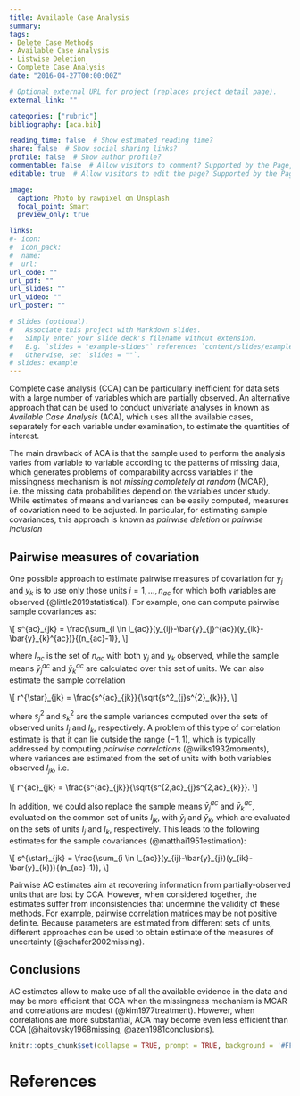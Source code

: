 ```yaml
---
title: Available Case Analysis
summary: 
tags:
- Delete Case Methods
- Available Case Analysis
- Listwise Deletion
- Complete Case Analysis
date: "2016-04-27T00:00:00Z"

# Optional external URL for project (replaces project detail page).
external_link: ""

categories: ["rubric"]
bibliography: [aca.bib]

reading_time: false  # Show estimated reading time?
share: false  # Show social sharing links?
profile: false  # Show author profile?
commentable: false  # Allow visitors to comment? Supported by the Page, Post, and Docs content types.
editable: true  # Allow visitors to edit the page? Supported by the Page, Post, and Docs content types.

image:
  caption: Photo by rawpixel on Unsplash
  focal_point: Smart
  preview_only: true

links:
#- icon: 
#  icon_pack: 
#  name: 
#  url: 
url_code: ""
url_pdf: ""
url_slides: ""
url_video: ""
url_poster: ""

# Slides (optional).
#   Associate this project with Markdown slides.
#   Simply enter your slide deck's filename without extension.
#   E.g. `slides = "example-slides"` references `content/slides/example-slides.md`.
#   Otherwise, set `slides = ""`.
# slides: example
---
```


Complete case analysis (CCA) can be particularly inefficient for data sets with a large number of variables which are partially observed. An alternative approach that can be used to conduct univariate analyses in known as *Available Case Analysis* (ACA), which uses all the available cases, separately for each variable under examination, to estimate the quantities of interest. 

The main drawback of ACA is that the sample used to perform the analysis varies from variable to variable according to the patterns of missing data, which generates problems of comparability across variables if the missingness mechanism is not *missing completely at random* (MCAR), i.e. the missing data probabilities depend on the variables under study. While estimates of means and variances can be easily computed, measures of covariation need to be adjusted. In particular, for estimating sample covariances, this approach is known as *pairwise deletion* or *pairwise inclusion*

## Pairwise measures of covariation

One possible approach to estimate pairwise measures of covariation for $y_j$ and $y_k$ is to use only those units $i=1,\ldots,n_{ac}$ for which both variables are observed (@little2019statistical). For example, one can compute pairwise sample covariances as:

\\[
s\^{ac}\_{jk} = \\frac{\\sum\_{i \\in I\_{ac}}(y\_{ij}-\\bar{y}\_{j}\^{ac})(y\_{ik}-\\bar{y}\_{k}\^{ac})}{(n\_{ac}-1)},
\\]

where $I_{ac}$ is the set of $n_{ac}$ with both $y_j$ and $y_k$ observed, while the sample means $\bar{y}^{ac}_{j}$ and $\bar{y}^{ac}_{k}$ are calculated over this set of units. We can also estimate the sample correlation 

\\[
r\^{\\star}\_{jk} = \\frac{s\^{ac}\_{jk}}{\\sqrt{s\^2\_{j}s\^{2}\_{k}}},
\\]

where $s^2_{j}$ and $s^2_{k}$ are the sample variances computed over the sets of observed units $I_{j}$ and $I_{k}$, respectively. A problem of this type of correlation estimate is that it can lie outside the range $(-1,1)$, which is typically addressed by computing *pairwise correlations* (@wilks1932moments), where variances are estimated from the set of units with both variables observed $I_{jk}$, i.e.   

\\[
r\^{ac}\_{jk} = \\frac{s\^{ac}\_{jk}}{\\sqrt{s\^{2,ac}\_{j}s\^{2,ac}\_{k}}}.
\\]

In addition, we could also replace the sample means $\bar{y}^{ac}_{j}$ and $\bar{y}^{ac}_{k}$, evaluated on the common set of units $I_{jk}$, with $\bar{y}_{j}$ and $\bar{y}_{k}$, which are evaluated on the sets of units $I_{j}$ and $I_{k}$, respectively. This leads to the following estimates for the sample covariances (@matthai1951estimation):

\\[
s\^{\\star}\_{jk} = \\frac{\\sum\_{i \\in I\_{ac}}(y\_{ij}-\\bar{y}\_{j})(y\_{ik}-\\bar{y}\_{k})}{(n_{ac}-1)},
\\]

Pairwise AC estimates aim at recovering information from partially-observed units that are lost by CCA. However, when considered together, the estimates suffer from inconsistencies that undermine the validity of these methods. For example, pairwise correlation matrices may be not positive definite. Because parameters are estimated from different sets of units, different approaches can be used to obtain estimate of the measures of uncertainty (@schafer2002missing).

## Conclusions

AC estimates allow to make use of all the available evidence in the data and may be more efficient that CCA when the missingness mechanism is MCAR and correlations are modest (@kim1977treatment). However, when correlations are more substantial, ACA may become even less efficient than CCA (@haitovsky1968missing, @azen1981conclusions).


```r
knitr::opts_chunk$set(collapse = TRUE, prompt = TRUE, background = '#FFFFFF')
```

# References
